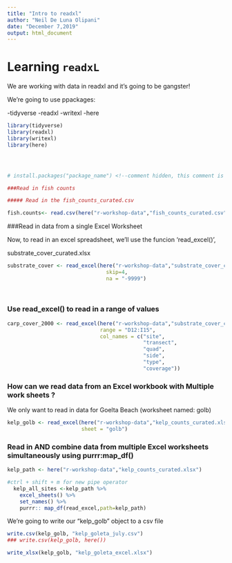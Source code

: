 ```yaml
---
title: "Intro to readxl"
author: "Neil De Luna Olipani"
date: "December 7,2019"
output: html_document
---
```


# Learning `readxL`

We are working with data in readxl and it's going to be gangster!

We're going to use ppackages:

-tidyverse
-readxl
-writexl
-here

```r
library(tidyverse) 
library(readxl)
library(writexl)
library(here)




# install.packages("package_name") <!--comment hidden, this comment is hidden but not #install-->

###Read in fish counts
```
```r
##### Read in the fish_counts_curated.csv

fish.counts<- read.csv(here("r-workshop-data","fish_counts_curated.csv")) 
```
###Read in data from a single Excel Worksheet 


Now, to read in an excel spreadsheet, we'll use the funcion 'read_excel()', 

substrate_cover_curated.xlsx

```r
substrate_cover <- read_excel(here("r-workshop-data","substrate_cover_curated.xlsx"),
                                skip=4,
                                na = "-9999")
                            
                            
```

### Use read_excel() to read in a range of values

```r
carp_cover_2000 <- read_excel(here("r-workshop-data","substrate_cover_curated.xlsx"),
                              range = "D12:I15",
                              col_names = c("site",
                                            "transect",
                                            "quad",
                                            "side",
                                            "type",
                                            "coverage"))

```
### How can we read data from an Excel workbook with Multiple work sheets ?


We only want to read in data for Goelta Beach (worksheet named: golb)

```r
kelp_golb <- read_excel(here("r-workshop-data","kelp_counts_curated.xlsx"),
                        sheet = "golb")
```

### Read in AND combine data from multiple Excel worksheets simultaneously using purrr:map_df()

```r
kelp_path <- here("r-workshop-data","kelp_counts_curated.xlsx")

#ctrl + shift + m for new pipe operator
  kelp_all_sites <-kelp_path %>% 
    excel_sheets() %>%
    set_names() %>%
    purrr:: map_df(read_excel,path=kelp_path)

```
We're going to write our "kelp_golb" object to a csv file 

```r
write.csv(kelp_golb, "kelp_goleta_july.csv")
### write.csv(kelp_golb, here())

write_xlsx(kelp_golb, "kelp_goleta_excel.xlsx")

```





